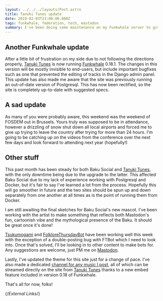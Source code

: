 ```yaml
---
layout: ../../../layouts/Post.astro
title: Tanuki Tunes update
date: 2019-02-03T23:00:00.000Z
tags: funkwhale, federation, tech, mastodon
summary: I've been doing some maintenance on my Funkwhale server to give you all the best possible experience.
---
```


## Another Funkwhale update

After a little bit of frustration on my side due to not following the directions properly, [Tanuki Tunes][tanukitunes] is now running [Funkwhale][funkwhale] 0.18.1. The changes in this version will be mostly invisible to end-users, but include important bugfixes such as one that prevented the editing of tracks in the Django admin panel. This update has also made me aware that the site was previously running an out-of-date version of Postgresql. This has now been rectified, so the site is completely up-to-date with suggested specs.

## A sad update

As many of you were probably aware, this weekend was the weekend of FOSDEM out in Brussels. Yours truly was supposed to be in attendance, however a drizzling of snow shut down all local airports and forced me to give up trying to leave the country after trying for more than 24 hours. I'm going to be catching up on the videos from the conference over the next few days and look forward to attending next year (hopefully!)

## Other stuff

This past month has been steady for both Baku Social and [Tanuki Tunes][tanukitunes], with the only downtime being due to the upgrade to the latter. This affected Baku Social due to my lack of experience working with Postgresql and Docker, but it's fair to say I've learned a lot from the process. Hopefully this will go smoother in future and the two sites should be spun up and down separately from one another at all times as is the point of running them from Docker.

I am still awaiting the final sketches for Baku Social's new mascot. I've been working with the artist to make something that reflects both Mastodon's fun, cartoonish vibe and the mythological presence of the Baku. It should be great once it's done!

[Tsukumogami][tsukumogami] and [FolkloreThursdayBot][folklorethursdaybot] have been working well this week with the exception of a double-posting bug with FTBot which I need to look into. Once that's solved, I'll be looking in to other content to make bots for. Any suggestions are welcome, just PM me on [Mastodon][mastodon].

Lastly, I've updated the theme for this site just for a change of pace. I've also made a dedicated [channel for any music I post][music-channel], all of which can be streamed directly on the site from [Tanuki Tunes][tanukitunes] thanks to a new embed feature included in version 0.18 of Funkwhale.

That's all for now, folks!

{/*External Links*/}

[folklorethursdaybot]: https://github.com/Sporiff/folklorethursdaybot
[funkwhale]: https://funkwhale.audio
[mastodon]: https://mastodon.technology/@cda
[music-channel]: https://tanukitunes.com/channels/ciaranainsworth
[tanukitunes]: https://tanukitunes.com/about
[tsukumogami]: https://github.com/sporiff/tsukumogami
